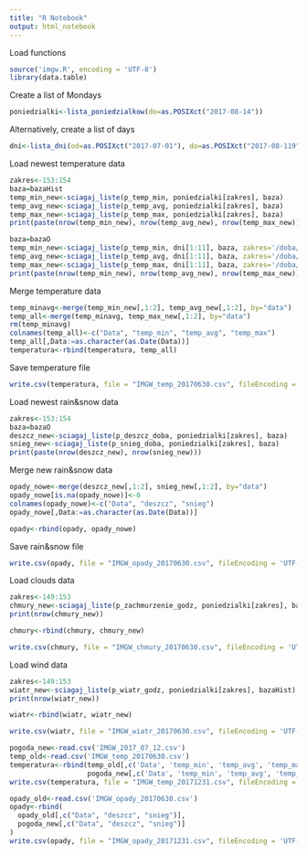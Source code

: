 ```yaml
---
title: "R Notebook"
output: html_notebook
---
```


Load functions

```r
source('imgw.R', encoding = 'UTF-8')
library(data.table)
```

Create a list of Mondays

```r
poniedzialki<-lista_poniedzialkow(do=as.POSIXct("2017-08-14"))
```

Alternatively, create a list of days
```r
dni<-lista_dni(od=as.POSIXct("2017-07-01"), do=as.POSIXct("2017-08-119"))
```

Load newest temperature data

```r
zakres<-153:154
baza=bazaHist
temp_min_new<-sciagaj_liste(p_temp_min, poniedzialki[zakres], baza)
temp_avg_new<-sciagaj_liste(p_temp_avg, poniedzialki[zakres], baza)
temp_max_new<-sciagaj_liste(p_temp_max, poniedzialki[zakres], baza)
print(paste(nrow(temp_min_new), nrow(temp_avg_new), nrow(temp_max_new)))

```
```r
baza=bazaO
temp_min_new<-sciagaj_liste(p_temp_min, dni[1:11], baza, zakres='/doba/')
temp_avg_new<-sciagaj_liste(p_temp_avg, dni[1:11], baza, zakres='/doba/')
temp_max_new<-sciagaj_liste(p_temp_max, dni[1:11], baza, zakres='/doba/')
print(paste(nrow(temp_min_new), nrow(temp_avg_new), nrow(temp_max_new)))

```

Merge temperature data

```r
temp_minavg<-merge(temp_min_new[,1:2], temp_avg_new[,1:2], by="data")
temp_all<-merge(temp_minavg, temp_max_new[,1:2], by="data")
rm(temp_minavg)
colnames(temp_all)<-c("Data", "temp_min", "temp_avg", "temp_max")
temp_all[,Data:=as.character(as.Date(Data))]
temperatura<-rbind(temperatura, temp_all)

```

Save temperature file

```r
write.csv(temperatura, file = "IMGW_temp_20170630.csv", fileEncoding = 'UTF-8')

```

Load newest rain&snow data

```r
zakres<-153:154
baza=bazaO
deszcz_new<-sciagaj_liste(p_deszcz_doba, poniedzialki[zakres], baza)
snieg_new<-sciagaj_liste(p_snieg_doba, poniedzialki[zakres], baza)
print(paste(nrow(deszcz_new), nrow(snieg_new)))

```

Merge new rain&snow data

```r
opady_nowe<-merge(deszcz_new[,1:2], snieg_new[,1:2], by="data")
opady_nowe[is.na(opady_nowe)]<-0
colnames(opady_nowe)<-c("Data", "deszcz", "snieg")
opady_nowe[,Data:=as.character(as.Date(Data))]

```


```r
opady<-rbind(opady, opady_nowe)

```

Save rain&snow file

```r
write.csv(opady, file = "IMGW_opady_20170630.csv", fileEncoding = 'UTF-8')

```

Load clouds data
```r
zakres<-149:153
chmury_new<-sciagaj_liste(p_zachmurzenie_godz, poniedzialki[zakres], bazaHist)
print(nrow(chmury_new))

```

```r
chmury<-rbind(chmury, chmury_new)
```

```r
write.csv(chmury, file = "IMGW_chmury_20170630.csv", fileEncoding = 'UTF-8')

```

Load wind data
```r
zakres<-149:153
wiatr_new<-sciagaj_liste(p_wiatr_godz, poniedzialki[zakres], bazaHist)
print(nrow(wiatr_new))

```

```r
wiatr<-rbind(wiatr, wiatr_new)
```

```r
write.csv(wiatr, file = "IMGW_wiatr_20170630.csv", fileEncoding = 'UTF-8')

```

```r
pogoda_new<-read.csv('IMGW_2017_07_12.csv')
temp_old<-read.csv('IMGW_temp_20170630.csv')
temperatura<-rbind(temp_old[,c('Data', 'temp_min', 'temp_avg', 'temp_max')],
                   pogoda_new[,c('Data', 'temp_min', 'temp_avg', 'temp_max')])
write.csv(temperatura, file = "IMGW_temp_20171231.csv", fileEncoding = 'UTF-8')

opady_old<-read.csv('IMGW_opady_20170630.csv')
opady<-rbind(
  opady_old[,c("Data", "deszcz", "snieg")],
  pogoda_new[,c("Data", "deszcz", "snieg")]
)
write.csv(opady, file = "IMGW_opady_20171231.csv", fileEncoding = 'UTF-8')
```

